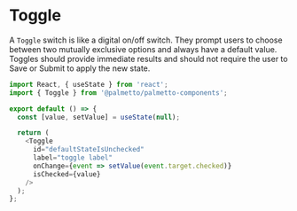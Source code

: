
<Meta title="Components/Toggle/Codesandbox" />

# Toggle

A `Toggle` switch is like a digital on/off switch. They prompt users to choose between two mutually exclusive options and always have a default value.
Toggles should provide immediate results and should not require the user to Save or Submit to apply the new state.

```js codesandbox=palmetto-components
import React, { useState } from 'react';
import { Toggle } from '@palmetto/palmetto-components';

export default () => {
  const [value, setValue] = useState(null);

  return (
    <Toggle
      id="defaultStateIsUnchecked"
      label="toggle label"
      onChange={event => setValue(event.target.checked)}
      isChecked={value}
    />
  );
};
```

